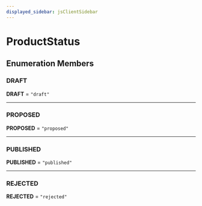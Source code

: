 ```yaml
---
displayed_sidebar: jsClientSidebar
---
```



# ProductStatus

## Enumeration Members

### DRAFT

 **DRAFT** = ``"draft"``

___

### PROPOSED

 **PROPOSED** = ``"proposed"``

___

### PUBLISHED

 **PUBLISHED** = ``"published"``

___

### REJECTED

 **REJECTED** = ``"rejected"``
